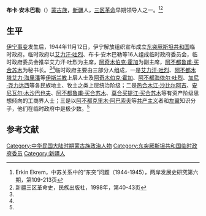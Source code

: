 '''布卡·安木巴勒'''（{{bd|1911年||1949年|}}）[[蒙古族|蒙古族]]，[[新疆|新疆]]人，[[三区革命|三区革命]]早期领导人之一。<ref name=erkin>Erkin Ekrem，中苏关系中的“东突”问题（1944-1945），两岸发展史研究第六期，第109-213页</ref><ref name=xjsq>新疆三区革命史，民族出版社，1998年，第40-43页</ref>

==生平==
[[伊宁事变|伊宁事变]]发生后，1944年11月12日，伊宁解放组织宣布成立[[东突厥斯坦第二共和国|东突厥斯坦共和国]]临时政府。临时政府以[[艾力汗·吐烈|艾力汗·吐烈]]、布卡·安木巴勒等16人组成临时政府委员会，临时政府委员会推举艾力汗·吐烈为主席，[[阿奇木伯克·霍加|阿奇木伯克·霍加]]为副主席，[[阿不都鲁甫·买合苏木|阿不都鲁甫·买合苏木]]为秘书长。<ref name=erkin/><ref name=xjsq/>临时政府主要由三部分人组成，一是[[艾力汗·吐烈|艾力汗·吐烈]]、[[阿不都木塔艾力·海里潘|阿不都木塔艾力·海里潘]]等[[伊斯兰教|伊斯兰教]]上层人士及[[阿奇木伯克·霍加|阿奇木伯克·霍加]]、[[阿不都海依尔·吐烈|阿不都海依尔·吐烈]]、[[加尼·尧力达西|加尼·尧力达西]]等各民族地主、牧主之类上层统治阶级；二是[[热合木江·沙比尔阿吉|热合木江·沙比尔阿吉]]、[[安尼瓦尔·木沙巴也夫|安尼瓦尔·木沙巴也夫]]、[[阿不都鲁甫·买合苏木|阿不都鲁甫·买合苏木]]、[[莫合买提江·买合苏木|莫合买提江·买合苏木]]等有资产阶级思想倾向的工商界人士；三是以[[阿不都克里木·阿巴索夫|阿不都克里木·阿巴索夫]]等[[共产主义|共产主义]]者和[[左翼|左翼]]知识分子，他们在临时政府中是极少数。<ref name=xjsq/>

==参考文献==
{{reflist}}

[[Category:中华民国大陆时期蒙古族政治人物|Category:中华民国大陆时期蒙古族政治人物]]
[[Category:东突厥斯坦共和国临时政府委员|Category:东突厥斯坦共和国临时政府委员]]
[[Category:新疆人|Category:新疆人]]
